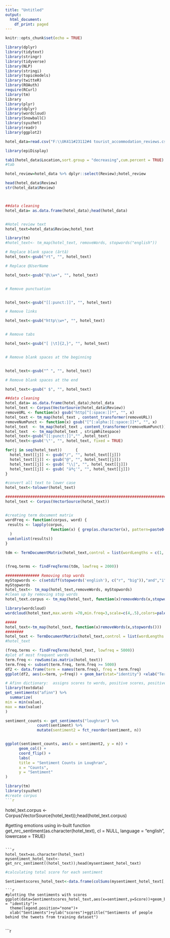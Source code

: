 ```yaml
---
title: "Untitled"
output:
  html_document:
    df_print: paged
---
```


```r
knitr::opts_chunk$set(echo = TRUE)
```
```r
library(dplyr)
library(tidytext)
library(stringr)
library(tidyverse)
library(NLP)
library(stringi)
library(topicmodels)
library(twitteR)
library(ROAuth)
require(RCurl)
library(tm)
library
library(plyr)
library(dplyr)
library(wordcloud)
library(SnowballC)
library(syuzhet)
library(readr)
library(ggplot2)


```
```r
hotel_data=read.csv("F:\\UK411#23112#4 tourist_accommodation_reviews.csv");hotel_data
```


```r
library(epiDisplay)

tab1(hotel_data$Location,sort.group = "decreasing",cum.percent = TRUE)
#tab
```
```r
hotel_review=hotel_data %>% dplyr::select(Review);hotel_review
```

```r

head(hotel_data$Review)
str(hotel_data$Review)



##data cleaning 
hotel_data= as.data.frame(hotel_data);head(hotel_data)


#Hotel review text
hotel_text=hotel_data$Review;hotel_text

library(tm)
#hotel_text<- tm_map(hotel_text, removeWords, stopwords("english"))

# Replace blank space (ârtâ)
hotel_text<-gsub("rt", "", hotel_text)

# Replace @UserName

hotel_text<-gsub("@\\w+", "", hotel_text)


# Remove punctuation


hotel_text<-gsub("[[:punct:]]", "", hotel_text)

# Remove links

hotel_text<-gsub("http\\w+", "", hotel_text)


# Remove tabs

hotel_text<-gsub("[ |\t]{2,}", "", hotel_text)


# Remove blank spaces at the beginning


hotel_text<-gsub("^ ", "", hotel_text)

# Remove blank spaces at the end

hotel_text<-gsub(" $", "", hotel_text)

```
```r
##data cleaning 
hotel_data= as.data.frame(hotel_data);hotel_data
hotel_text <- Corpus(VectorSource(hotel_data$Review))
removeURL <- function(x) gsub("http[^[:space:]]*", "", x)
hotel_text <- tm_map(hotel_text , content_transformer(removeURL)) 
removeNumPunct <- function(x) gsub("[^[:alpha:][:space:]]*", "", x)
hotel_text  <- tm_map(hotel_text , content_transformer(removeNumPunct))
hotel_text  <- tm_map(hotel_text , stripWhitespace)
hotel_text<-gsub("[[:punct:]]","" ,hotel_text)
hotel_text<-gsub('\"', "", hotel_text, fixed = TRUE)

for(j in seq(hotel_text))      {     
  hotel_text[[j]] <- gsub("/", "", hotel_text[[j]])     
  hotel_text[[j]] <- gsub("@", "", hotel_text[[j]])    
  hotel_text[[j]] <- gsub( "\\|", "", hotel_text[[j]])
  hotel_text[[j]] <- gsub( "äªç'", "", hotel_text[[j]])
}

#convert all text to lower case
hotel_text<-tolower(hotel_text)

```
```r
#####################################################################################################
hotel_text <- Corpus(VectorSource(hotel_text))


#creating term document matrix
wordFreq <- function(corpus, word) {
 results <- lapply(corpus,
                    function(x) { grep(as.character(x), pattern=paste0("\\<",word)) }
  )
 sum(unlist(results))
}

tdm <- TermDocumentMatrix(hotel_text,control = list(wordLengths = c(1, Inf)))


(freq.terms <- findFreqTerms(tdm, lowfreq = 2000))

```
```r
############### Removing stop words
myStopwords <- c(setdiff(stopwords('english'), c("r", "big")),"and","i","i","when","you","im","your",  "what", "to", "this","the","that","so","of","it","is","in","at","a","be","by","for","have","on","our","are","i","will","with","you","also","dont","bit","much","got","didnt")
myStopwords
hotel_text<- tm_map(hotel_text,removeWords, myStopwords)
#clean up by removing stop words
hotel_text.corpus <- tm_map(hotel_text, function(x)removeWords(x,stopwords()))
```
```r

library(wordcloud)
wordcloud(hotel_text,max.words =70,min.freq=3,scale=c(4,.5),colors=palette())
```
```r
#####
hotel_text<-tm_map(hotel_text, function(x)removeWords(x,stopwords()))
########
hotel_text <- TermDocumentMatrix(hotel_text,control = list(wordLengths = c(1, Inf)))
#hotel_text
```
```r
(freq.terms <- findFreqTerms(hotel_text, lowfreq = 5000))
#plot of most frequent words
term.freq <- rowSums(as.matrix(hotel_text))
term.freq <- subset(term.freq, term.freq >= 5000)
df2 <- data.frame(term = names(term.freq), freq = term.freq)
ggplot(df2, aes(x=term, y=freq)) + geom_bar(stat="identity") +xlab("Terms") + ylab("Count") + coord_flip() +theme(axis.text=element_text(size=7))


```
```r
# Afinn dictionary:  assigns scores to words, positive scores, positive words and negative scores for negative words
library(textdata)
get_sentiments("afinn") %>% 
  summarize(
min = min(value),
max = max(value)
)
```

```r
sentiment_counts <- get_sentiments("loughran") %>%
              count(sentiment) %>%
              mutate(sentiment2 = fct_reorder(sentiment, n))


ggplot(sentiment_counts, aes(x = sentiment2, y = n)) +
      geom_col() +
      coord_flip() +
      labs(
      title = "Sentiment Counts in Loughran",
      x = "Counts",
      y = "Sentiment"
)
```

```r
library(tm)
library(syuzhet)
#create corpus
```r

```

hotel_text.corpus <- Corpus(VectorSource(hotel_text));head(hotel_text.corpus)

#getting emotions using in-built function
get_nrc_sentiment(as.character(hotel_text), cl = NULL, language = "english", lowercase = TRUE)

```

```r
hotel_text=as.character(hotel_text)
mysentiment_hotel_text<-get_nrc_sentiment((hotel_text));head(mysentiment_hotel_text)

```

```r
#calculating total score for each sentiment

Sentimentscores_hotel_text<-data.frame(colSums(mysentiment_hotel_text[,]));Sentimentscores_hotel_text

```

```
```r
#plotting the sentiments with scores
ggplot(data=Sentimentscores_hotel_text,aes(x=sentiment,y=Score))+geom_bar(aes(fill=sentiment),stat = "identity")+
  theme(legend.position="none")+
  xlab("Sentiments")+ylab("scores")+ggtitle("Sentiments of people behind the tweets from training dataset")


```
```r
